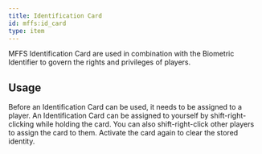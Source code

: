 ```yaml
---
title: Identification Card
id: mffs:id_card
type: item
---
```


MFFS Identification Card are used in combination with the Biometric Identifier to govern the rights and privileges of
players.

## Usage

Before an Identification Card can be used, it needs to be assigned to a player. An Identification Card can be assigned
to yourself by shift-right-clicking while holding the card. You can also shift-right-click other players to assign the
card to them. Activate the card again to clear the stored identity.
